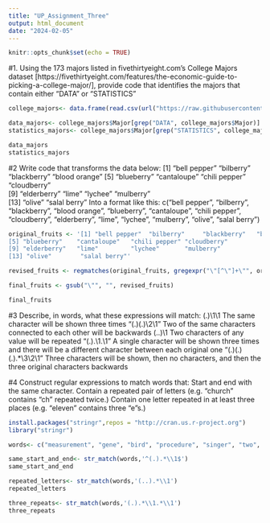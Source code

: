 ```yaml
---
title: "UP_Assignment_Three"
output: html_document
date: "2024-02-05"
---
```


```r
knitr::opts_chunk$set(echo = TRUE)
```

#1. Using the 173 majors listed in fivethirtyeight.com’s College Majors dataset [https://fivethirtyeight.com/features/the-economic-guide-to-picking-a-college-major/], provide code that identifies the majors that contain either "DATA" or "STATISTICS"  

```r

college_majors<- data.frame(read.csv(url("https://raw.githubusercontent.com/fivethirtyeight/data/master/college-majors/majors-list.csv")))
```

```r
data_majors<- college_majors$Major[grep("DATA", college_majors$Major)] 
statistics_majors<- college_majors$Major[grep("STATISTICS", college_majors$Major)]

data_majors
statistics_majors
```

#2 Write code that transforms the data below:
[1] "bell pepper"  "bilberry"     "blackberry"   "blood orange"
[5] "blueberry"    "cantaloupe"   "chili pepper" "cloudberry"  
[9] "elderberry"   "lime"         "lychee"       "mulberry"    
[13] "olive"        "salal berry"
Into a format like this:
c("bell pepper", "bilberry", "blackberry", "blood orange", "blueberry", "cantaloupe", "chili pepper", "cloudberry", "elderberry", "lime", "lychee", "mulberry", "olive", "salal berry")

```r

original_fruits <- '[1] "bell pepper"  "bilberry"     "blackberry"   "blood orange"
[5] "blueberry"    "cantaloupe"   "chili pepper" "cloudberry"  
[9] "elderberry"   "lime"         "lychee"       "mulberry"    
[13] "olive"        "salal berry"'

revised_fruits <- regmatches(original_fruits, gregexpr("\"[^\"]+\"", original_fruits))[[1]]

final_fruits <- gsub("\"", "", revised_fruits)

final_fruits
```

#3 Describe, in words, what these expressions will match:
(.)\1\1 The same character will be shown three times 
"(.)(.)\\2\\1" Two of the same characters connected to each other will be backwards
(..)\1 Two characters of any value will be repeated 
"(.).\\1.\\1" A single character will be shown three times and there will be a different character between each original one 
"(.)(.)(.).*\\3\\2\\1" Three characters will be shown, then no characters, and then the three original characters backwards   

#4 Construct regular expressions to match words that:
Start and end with the same character.
Contain a repeated pair of letters (e.g. "church" contains "ch" repeated twice.)
Contain one letter repeated in at least three places (e.g. "eleven" contains three "e"s.)

```r

install.packages("stringr",repos = "http://cran.us.r-project.org")
library("stringr")
```

```r

words<- c("measurement", "gene", "bird", "procedure", "singer", "two", "power", "cabinet", "attitude", "magazine")
```

```r

same_start_and_end<- str_match(words,'^(.).*\\1$')
same_start_and_end
```

```r

repeated_letters<- str_match(words,'(..).*\\1')
repeated_letters
```

```r

three_repeats<- str_match(words,'(.).*\\1.*\\1')
three_repeats
```
